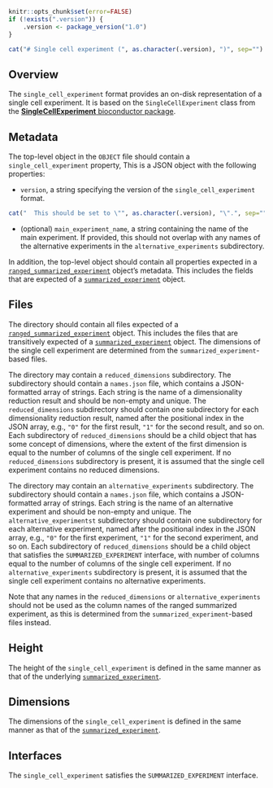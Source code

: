 ```r
knitr::opts_chunk$set(error=FALSE)
if (!exists(".version")) {
    .version <- package_version("1.0")
}
```

```r
cat("# Single cell experiment (", as.character(.version), ")", sep="")
```

## Overview

The `single_cell_experiment` format provides an on-disk representation of a single cell experiment. 
It is based on the `SingleCellExperiment` class from the [**SingleCellExperiment** bioconductor package](https://bioconductor.org/packages/SingleCellExperiment).

## Metadata

The top-level object in the `OBJECT` file should contain a `single_cell_experiment` property, 
This is a JSON object with the following properties:

- `version`, a string specifying the version of the `single_cell_experiment` format.
```r
cat("  This should be set to \"", as.character(.version), "\".", sep="")
```
- (optional) `main_experiment_name`, a string containing the name of the main experiment.
  If provided, this should not overlap with any names of the alternative experiments in the `alternative_experiments` subdirectory.

In addition, the top-level object should contain all properties expected in a [`ranged_summarized_experiment`](ranged_summarized_experiment) object's metadata.
This includes the fields that are expected of a [`summarized_experiment`](summarized_experiment) object. 

## Files

The directory should contain all files expected of a [`ranged_summarized_experiment`](ranged_summarized_experiment) object.
This includes the files that are transitively expected of a [`summarized_experiment`](summarized_experiment) object. 
The dimensions of the single cell experiment are determined from the `summarized_experiment`-based files.

The directory may contain a `reduced_dimensions` subdirectory.
The subdirectory should contain a `names.json` file, which contains a JSON-formatted array of strings.
Each string is the name of a dimensionality reduction result and should be non-empty and unique.
The `reduced_dimensions` subdirectory should contain one subdirectory for each dimensionality reduction result,
named after the positional index in the JSON array, e.g., `"0"` for the first result, `"1"` for the second result, and so on.
Each subdirectory of `reduced_dimensions` should be a child object that has some concept of dimensions,
where the extent of the first dimension is equal to the number of columns of the single cell experiment.
If no `reduced_dimensions` subdirectory is present, it is assumed that the single cell experiment contains no reduced dimensions.

The directory may contain an `alternative_experiments` subdirectory.
The subdirectory should contain a `names.json` file, which contains a JSON-formatted array of strings.
Each string is the name of an alternative experiment and should be non-empty and unique.
The `alternative_experimentst` subdirectory should contain one subdirectory for each alternative experiment,
named after the positional index in the JSON array, e.g., `"0"` for the first experiment, `"1"` for the second experiment, and so on.
Each subdirectory of `reduced_dimensions` should be a child object that satisfies the `SUMMARIZED_EXPERIMENT` interface,
with number of columns equal to the number of columns of the single cell experiment.
If no `alternative_experiments` subdirectory is present, it is assumed that the single cell experiment contains no alternative experiments.

Note that any names in the `reduced_dimensions` or `alternative_experiments` should not be used as the column names of the ranged summarized experiment, 
as this is determined from the `summarized_experiment`-based files instead.

## Height

The height of the `single_cell_experiment` is defined in the same manner as that of the underlying [`summarized_experiment`](summarized_experiment).

## Dimensions

The dimensions of the `single_cell_experiment` is defined in the same manner as that of the [`summarized_experiment`](summarized_experiment).

## Interfaces

The `single_cell_experiment` satisfies the `SUMMARIZED_EXPERIMENT` interface.
